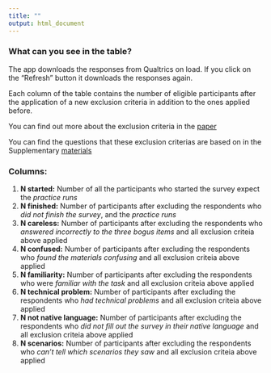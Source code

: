 ```yaml
---
title: ""
output: html_document
---
```


### What can you see in the table?

The app downloads the responses from Qualtrics on load. If you click on the "Refresh" button it downloads the responses again.

Each column of the table contains the number of eligible participants after the application of a new exclusion criteria in addition to the ones applied before.

You can find out more about the exclusion criteria in the [paper](https://psyarxiv.com/9uaqm/)

You can find the questions that these exclusion criterias are based on in the Supplementary [materials](https://osf.io/z3v6f/)

### Columns:

1. __N started:__ Number of all the participants who started the survey expect the _practice runs_
2. __N finished:__ Number of participants after excluding the respondents who _did not finish the survey_, and the _practice runs_
3. __N careless:__ Number of participants after excluding the respondents who _answered incorrectly to the three bogus items_ and all exclusion criteia above applied
4. __N confused:__ Number of participants after excluding the respondents who _found the materials confusing_ and all exclusion criteia above applied
5. __N familiarity:__ Number of participants after excluding the respondents who were _familiar with the task_ and all exclusion criteia above applied
6. __N technical problem:__ Number of participants after excluding the respondents who _had technical problems_ and all exclusion criteia above applied
7. __N not native language:__ Number of participants after excluding the respondents who _did not fill out the survey in their native language_ and all exclusion criteia above applied
8. __N scenarios:__ Number of participants after excluding the respondents who _can't tell which scenarios they saw_ and all exclusion criteia above applied
